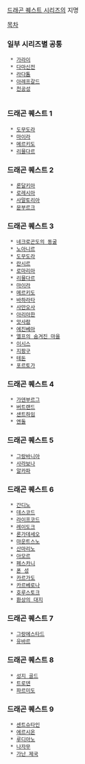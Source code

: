 [[드래곤 퀘스트 시리즈]]의 지명 

[[목차]]
=== 일부 시리즈별 공통 ===
  * [[가라이]]
  * [[다마신전]]
  * [[라다톰]]
  * [[아레프갈드]]
  * [[천공성]]
  
=== 드래곤 퀘스트 1 ===
  * [[도무도라]]
  * [[마이라]]
  * [[메르키도]]
  * [[리믈다르]]

=== 드래곤 퀘스트 2 ===
  * [[론달키아]]
  * [[로레시아]]
  * [[사말토리아]]
  * [[문부르크]]

=== 드래곤 퀘스트 3 ===
  * [[네크로곤도의 동굴]]
  * [[노아니르]]
  * [[도무도라]]
  * [[란시르]]
  * [[로마리아]]
  * [[리믈다르]]
  * [[마이라]]
  * [[메르키도]]
  * [[바하라타]]
  * [[사만오사]]
  * [[아리아한]]
  * [[앗사람]]
  * [[에진베아]]
  * [[엘프의 숨겨진 마을]]
  * [[이시스]]
  * [[지팡구]]
  * [[테돈]]
  * [[포르토가]]

=== 드래곤 퀘스트 4 ===
  * [[가덴부르그]]
  * [[버트랜드]]
  * [[샌트하임]]
  * [[엔돌]]

=== 드래곤 퀘스트 5 ===
  * [[그랑바니아]]
  * [[사라보나]]
  * [[알카파]]

=== 드래곤 퀘스트 6 ===
  * [[간디노]]
  * [[데스코드]]
  * [[라이프코드]]
  * [[레이도크]]
  * [[론가데세오]]
  * [[마운트스노]]
  * [[산마리노]]
  * [[아모르]]
  * [[페스카니]]
  * [[폰 성]]
  * [[카르가도]]
  * [[카르베로나]]
  * [[호루스토크]]
  * [[환상의 대지]]

=== 드래곤 퀘스트 7 ===
  * [[그랑에스타드]]
  * [[유바르]]
 
=== 드래곤 퀘스트 8 ===
  * [[성지 골드]]
  * [[트로덴]]
  * [[파르미도]]

=== 드래곤 퀘스트 9 ===
  * [[센트슈타인]]
  * [[에르시온]]
  * [[루디아노]]
  * [[나자무]]
  * [[가난 제국]]

